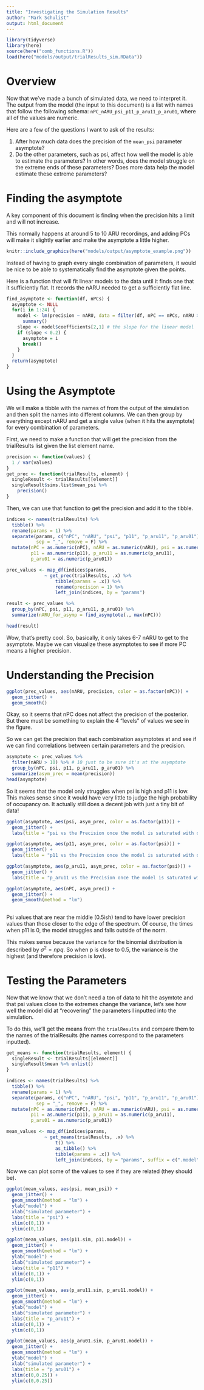 ```yaml
---
title: "Investigating the Simulation Results"
author: "Mark Schulist"
output: html_document
---
```


```r
library(tidyverse)
library(here)
source(here("comb_functions.R"))
load(here("models/output/trialResults_sim.RData"))
```


# Overview

Now that we've made a bunch of simulated data, we need to interpret it. The output from the model (the input to this document) is a list with names that follow the following schema: `nPC_nARU_psi_p11_p_aru11_p_aru01`, where all of the values are numeric. 

Here are a few of the questions I want to ask of the results:

1. After how much data does the precision of the `mean_psi` parameter asymptote?
2. Do the other parameters, such as psi, affect how well the model is able to estimate the parameters? In other words, does the model struggle on the extreme ends of these parameters? Does more data help the model estimate these extreme parameters?

# Finding the asymptote

A key component of this document is finding when the precision hits a limit and will not increase. 

This normally happens at around 5 to 10 ARU recordings, and adding PCs will make it slightly earlier and make the asymptote a little higher. 

```r
knitr::include_graphics(here("models/output/asymptote_example.png"))
```

Instead of having to graph every single combination of parameters, it would be nice to be able to systematically find the asymptote given the points. 

Here is a function that will fit linear models to the data until it finds one that it sufficiently flat. It records the nARU needed to get a sufficiently flat line. 

```r
find_asymptote <- function(df, nPCs) {
  asymptote <- NULL
  for(i in 1:24) {
    model <- lm(precision ~ nARU, data = filter(df, nPC == nPCs, nARU > i)) %>% 
      summary()
    slope <- model$coefficients[2,1] # the slope for the linear model
    if (slope < 0.2) {
      asymptote = i
      break()
    }
  }
  return(asymptote)
}
```

# Using the Asymptote

We will make a tibble with the names of from the output of the simulation and then split the names into different columns. We can then group by everything except nARU and get a single value (when it hits the asymptote) for every combination of parameters. 

First, we need to make a function that will get the precision from the trialResults list given the list element name. 

```r
precision <- function(values) {
  1 / var(values)
}
get_prec <- function(trialResults, element) {
  singleResult <- trialResults[[element]]
  singleResult$sims.list$mean_psi %>% 
    precision()
}
```

Then, we can use that function to get the precision and add it to the tibble. 

```r
indices <- names(trialResults) %>% 
  tibble() %>% 
  rename(params = 1) %>% 
  separate(params, c("nPC", "nARU", "psi", "p11", "p_aru11", "p_aru01"), 
           sep = "_", remove = F) %>% 
  mutate(nPC = as.numeric(nPC), nARU = as.numeric(nARU), psi = as.numeric(psi), 
         p11 = as.numeric(p11), p_aru11 = as.numeric(p_aru11), 
         p_aru01 = as.numeric(p_aru01))

prec_values <- map_df(indices$params, 
              ~ get_prec(trialResults, .x) %>%
                  tibble(params = .x)) %>% 
                  rename(precision = 1) %>% 
                  left_join(indices, by = "params")

result <- prec_values %>% 
  group_by(nPC, psi, p11, p_aru11, p_aru01) %>% 
  summarize(nARU_for_asymp = find_asymptote(., max(nPC)))

head(result)
```

Wow, that's pretty cool. So, basically, it only takes 6-7 nARU to get to the asymptote. Maybe we can visualize these asymptotes to see if more PC means a higher precision. 

# Understanding the Precision

```r
ggplot(prec_values, aes(nARU, precision, color = as.factor(nPC))) +
  geom_jitter() +
  geom_smooth()
```

Okay, so it seems that nPC does not affect the precision of the posterior. But there must be something to explain the 4 "levels" of values we see in the figure. 

So we can get the precision that each combination asymptotes at and see if we can find correlations between certain parameters and the precision. 

```r
asymptote <- prec_values %>% 
  filter(nARU > 10) %>% # 10 just to be sure it's at the asymptote
  group_by(nPC, psi, p11, p_aru11, p_aru01) %>% 
  summarize(asym_prec = mean(precision))
head(asymptote)
```

So it seems that the model only struggles when psi is high and p11 is low. This makes sense since it would have very little to judge the high probability of occupancy on. It actually still does a decent job with just a tiny bit of data!

```r
ggplot(asymptote, aes(psi, asym_prec, color = as.factor(p11))) +
  geom_jitter() +
  labs(title = "psi vs the Precision once the model is saturated with data")

ggplot(asymptote, aes(p11, asym_prec, color = as.factor(psi))) +
  geom_jitter() +
  labs(title = "p11 vs the Precision once the model is saturated with data")

ggplot(asymptote, aes(p_aru11, asym_prec, color = as.factor(psi))) +
  geom_jitter() +
  labs(title = "p_aru11 vs the Precision once the model is saturated with data")

ggplot(asymptote, aes(nPC, asym_prec)) +
  geom_jitter() +
  geom_smooth(method = "lm")
  
```

Psi values that are near the middle (0.5ish) tend to have lower precision values than those closer to the edge of the spectrum. Of course, the times when p11 is 0, the model struggles and falls outside of the norm. 

This makes sense because the variance for the binomial distribution is described by $\sigma ^2 = npq$. So when p is close to 0.5, the variance is the highest (and therefore precision is low). 

# Testing the Parameters

Now that we know that we don't need a ton of data to hit the asymtote and that psi values close to the extremes change the variance, let's see how well the model did at "recovering" the parameters I inputted into the simulation. 

To do this, we'll get the means from the `trialResults` and compare them to the names of the trialResults (the names correspond to the parameters inputted). 

```r
get_means <- function(trialResults, element) {
  singleResult <- trialResults[[element]]
  singleResult$mean %>% unlist()
}

indices <- names(trialResults) %>% 
  tibble() %>% 
  rename(params = 1) %>% 
  separate(params, c("nPC", "nARU", "psi", "p11", "p_aru11", "p_aru01"), 
           sep = "_", remove = F) %>% 
  mutate(nPC = as.numeric(nPC), nARU = as.numeric(nARU), psi = as.numeric(psi), 
         p11 = as.numeric(p11), p_aru11 = as.numeric(p_aru11), 
         p_aru01 = as.numeric(p_aru01))

mean_values <- map_df(indices$params, 
              ~ get_means(trialResults, .x) %>%
                  t() %>% 
                  as_tibble() %>% 
                  tibble(params = .x)) %>%
                  left_join(indices, by = "params", suffix = c(".model", ".sim"))
```

Now we can plot some of the values to see if they are related (they should be). 

```r
ggplot(mean_values, aes(psi, mean_psi)) +
  geom_jitter() +
  geom_smooth(method = "lm") +
  ylab("model") +
  xlab("simulated parameter") +
  labs(title = "psi") +
  xlim(c(0,1)) +
  ylim(c(0,1))

ggplot(mean_values, aes(p11.sim, p11.model)) +
  geom_jitter() +
  geom_smooth(method = "lm") +
  ylab("model") +
  xlab("simulated parameter") +
  labs(title = "p11") +
  xlim(c(0,1)) +
  ylim(c(0,1))

ggplot(mean_values, aes(p_aru11.sim, p_aru11.model)) +
  geom_jitter() +
  geom_smooth(method = "lm") +
  ylab("model") +
  xlab("simulated parameter") +
  labs(title = "p_aru11") +
  xlim(c(0,1)) +
  ylim(c(0,1))

ggplot(mean_values, aes(p_aru01.sim, p_aru01.model)) +
  geom_jitter() +
  geom_smooth(method = "lm") +
  ylab("model") +
  xlab("simulated parameter") +
  labs(title = "p_aru01") +
  xlim(c(0,0.25)) +
  ylim(c(0,0.25))
```

